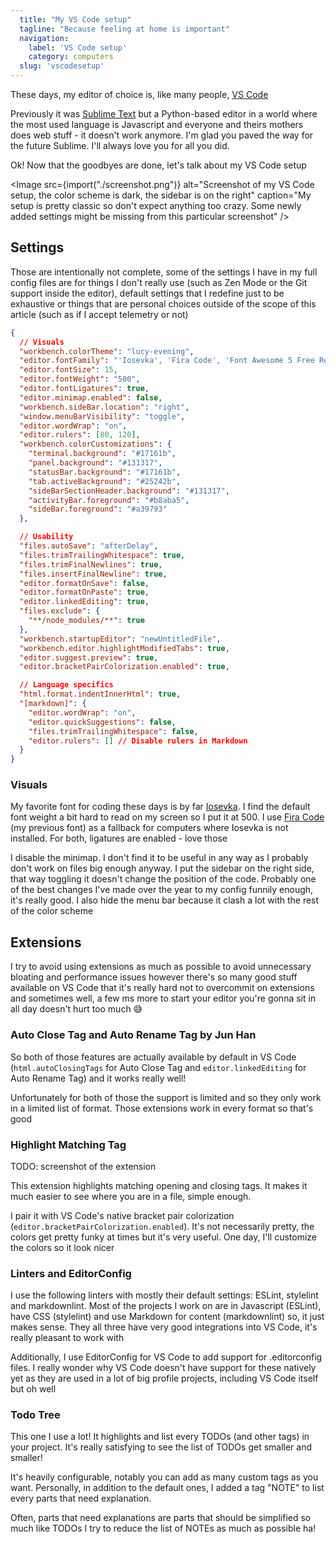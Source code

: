 ```yaml
---
  title: "My VS Code setup"
  tagline: "Because feeling at home is important"
  navigation:
    label: 'VS Code setup'
    category: computers
  slug: 'vscodesetup'
---
```


These days, my editor of choice is, like many people, [VS Code](https://code.visualstudio.com/)

Previously it was [Sublime Text](https://www.sublimetext.com/) but a Python-based editor in a world where the most used language is Javascript and everyone and theirs mothers does web stuff - it doesn't work anymore. I'm glad you paved the way for the future Sublime. I'll always love you for all you did.

Ok! Now that the goodbyes are done, let's talk about my VS Code setup

<Image
  src={import("./screenshot.png")}
  alt="Screenshot of my VS Code setup, the color scheme is dark, the sidebar is on the right"
  caption="My setup is pretty classic so don't expect anything too crazy. Some newly added settings might be missing from this particular screenshot"
/>

## Settings

Those are intentionally not complete, some of the settings I have in my full config files are for things I don't really use (such as Zen Mode or the Git support inside the editor), default settings that I redefine just to be exhaustive or things that are personal choices outside of the scope of this article (such as if I accept telemetry or not)

```json title="settings.json"
{
  // Visuals
  "workbench.colorTheme": "lucy-evening",
  "editor.fontFamily": "'Iosevka', 'Fira Code', 'Font Awesome 5 Free Regular', 'Font Awesome 5 Free Solid', 'Font Awesome 5 Brands Regular'",
  "editor.fontSize": 15,
  "editor.fontWeight": "500",
  "editor.fontLigatures": true,
  "editor.minimap.enabled": false,
  "workbench.sideBar.location": "right",
  "window.menuBarVisibility": "toggle",
  "editor.wordWrap": "on",
  "editor.rulers": [80, 120],
  "workbench.colorCustomizations": {
    "terminal.background": "#17161b",
    "panel.background": "#131317",
    "statusBar.background": "#17161b",
    "tab.activeBackground": "#25242b",
    "sideBarSectionHeader.background": "#131317",
    "activityBar.foreground": "#b8aba5",
    "sideBar.foreground": "#a39793"
  },

  // Usability
  "files.autoSave": "afterDelay",
  "files.trimTrailingWhitespace": true,
  "files.trimFinalNewlines": true,
  "files.insertFinalNewline": true,
  "editor.formatOnSave": false,
  "editor.formatOnPaste": true,
  "editor.linkedEditing": true,
  "files.exclude": {
    "**/node_modules/**": true
  },
  "workbench.startupEditor": "newUntitledFile",
  "workbench.editor.highlightModifiedTabs": true,
  "editor.suggest.preview": true,
  "editor.bracketPairColorization.enabled": true,

  // Language specifics
  "html.format.indentInnerHtml": true,
  "[markdown]": {
    "editor.wordWrap": "on",
    "editor.quickSuggestions": false,
    "files.trimTrailingWhitespace": false,
    "editor.rulers": [] // Disable rulers in Markdown
  }
}
```

### Visuals

My favorite font for coding these days is by far [Iosevka](https://typeof.net/Iosevka/). I find the default font weight a bit hard to read on my screen so I put it at 500. I use [Fira Code](https://github.com/tonsky/FiraCode) (my previous font) as a fallback for computers where Iosevka is not installed. For both, ligatures are enabled - love those

I disable the minimap. I don't find it to be useful in any way as I probably don't work on files big enough anyway. I put the sidebar on the right side, that way toggling it doesn't change the position of the code. Probably one of the best changes I've made over the year to my config funnily enough, it's really good. I also hide the menu bar because it clash a lot with the rest of the color scheme

## Extensions

I try to avoid using extensions as much as possible to avoid unnecessary bloating and performance issues however there's so many good stuff available on VS Code that it's really hard not to overcommit on extensions and sometimes well, a few ms more to start your editor you're gonna sit in all day doesn't hurt too much 😅

### **Auto Close Tag** and **Auto Rename Tag** by Jun Han

So both of those features are actually available by default in VS Code (`html.autoClosingTags` for Auto Close Tag and `editor.linkedEditing` for Auto Rename Tag) and it works really well!

Unfortunately for both of those the support is limited and so they only work in a limited list of format. Those extensions work in every format so that's good

### Highlight Matching Tag

TODO: screenshot of the extension

This extension highlights matching opening and closing tags. It makes it much easier to see where you are in a file, simple enough.

I pair it with VS Code's native bracket pair colorization (`editor.bracketPairColorization.enabled`). It's not necessarily pretty, the colors get pretty funky at times but it's very useful. One day, I'll customize the colors so it look nicer

### Linters and EditorConfig

I use the following linters with mostly their default settings: ESLint, stylelint and markdownlint. Most of the projects I work on are in Javascript (ESLint), have CSS (stylelint) and use Markdown for content (markdownlint) so, it just makes sense. They all three have very good integrations into VS Code, it's really pleasant to work with

Additionally, I use EditorConfig for VS Code to add support for .editorconfig files. I really wonder why VS Code doesn't have support for these natively yet as they are used in a lot of big profile projects, including VS Code itself but oh well

### Todo Tree

This one I use a lot! It highlights and list every TODOs (and other tags) in your project. It's really satisfying to see the list of TODOs get smaller and smaller!

It's heavily configurable, notably you can add as many custom tags as you want. Personally, in addition to the default ones, I added a tag "NOTE" to list every parts that need explanation.

Often, parts that need explanations are parts that should be simplified so much like TODOs I try to reduce the list of NOTEs as much as possible ha!
